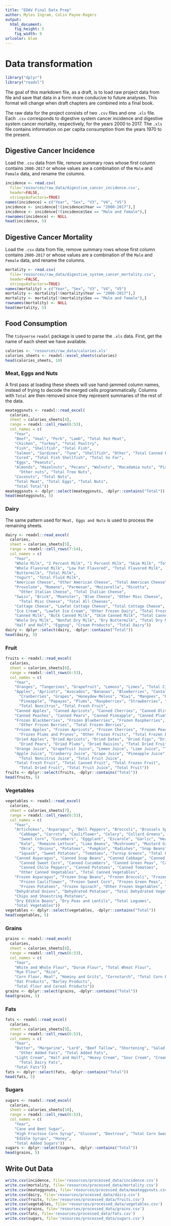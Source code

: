 ```yaml
---
title: "EDAV Final Data Prep"
author: Myles Ingram, Colin Payne-Rogers
output:
  html_document:
    fig_height: 5
    fig_width: 9
urlcolor: blue
---
```


# Data transformation

```r
library("dplyr")
library("readxl")
```

The goal of this markdown file, as a draft, is to load raw project data from file and save that data in a form more conducive to future analyses. This format will change when draft chapters are combined into a final book.

The raw data for the project consists of two `.csv` files and one `.xls` file. Each `.csv` corresponds to digestive system cancer incidence and digestive system cancer mortality, respectively, for the years 2000 to 2017. The `.xls` file contains information on per capita consumption from the years 1970 to the present.

## Digestive Cancer Incidence

Load the `.csv` data from file, remove summary rows whose first column contains `2000-2017` or whose values are a combination of the `Male` and `Female` data, and rename the columns.

```r
incidence <- read.csv(
  file='resources/raw_data/digestive_cancer_incidence.csv',
  header=FALSE,
  stringsAsFactors=TRUE)
names(incidence) = c("Year", "Sex", "V3", "V4", "V5")
incidence <- incidence[!(incidence$Year == "2000-2017"),]
incidence <- incidence[!(incidence$Sex == "Male and female"),]
rownames(incidence) <- NULL
head(incidence, 5)
```

## Digestive Cancer Mortality

Load the `.csv` data from file, remove summary rows whose first column contains `2000-2017` or whose values are a combination of the `Male` and `Female` data, and rename the columns.

```r
mortality <- read.csv(
  file='resources/raw_data/digestive_system_cancer_mortality.csv',
  header=FALSE,
  stringsAsFactors=TRUE)
names(mortality) = c("Year", "Sex", "V3", "V4", "V5")
mortality <- mortality[!(mortality$Year == "2000-2017"),]
mortality <- mortality[!(mortality$Sex == "Male and female"),]
rownames(mortality) <- NULL
head(mortality, 5)
```

## Food Consumption

The `tidyverse` `readxl` package is used to parse the `.xls` data. First, get the name of each sheet we have available.

```r
calories <- 'resources/raw_data/calories.xls'
calories_sheets <- readxl::excel_sheets(calories)
head(calories_sheets, 10)
```

### Meat, Eggs and Nuts

A first pass at loading these sheets will use hand-jammed column names, instead of trying to decode the merged cells programmatically. Columns with `Total` are then removed since they represent summaries of the rest of the data.

```r
meateggsnuts <- readxl::read_excel(
  calories,
  sheet = calories_sheets[4],
  range = readxl::cell_rows(6:53),
  col_names = c(
    "Year",
    "Beef", "Veal", "Pork", "Lamb", "Total Red Meat",
    "Chicken", "Turkey", "Total Poultry",
    "Fish", "Shellfish", "Total Fish",
    "Salmon", "Sardines", "Tune", "Shellfish", "Other", "Total Canned Fish",
    "Cured", "Total Fish Shellfish", "Total So Far",
    "Eggs", "Peanuts",
    "Almonds", "Hazelnuts", "Pecans", "Walnuts", "Macadamia nuts", "Pistachios",
      "Other nuts", "Total Tree Nuts",
    "Coconuts", "Total Nuts",
    "Total Meat", "Total Eggs", "Total Nuts",
    "Total Total"))
meateggsnuts <- dplyr::select(meateggsnuts, -dplyr::contains("Total"))
head(meateggsnuts, 5)
```

### Dairy

The same pattern used for `Meat, Eggs and Nuts` is used to process the remaining sheets.

```r
dairy <- readxl::read_excel(
  calories,
  sheet = calories_sheets[5],
  range = readxl::cell_rows(7:54),
  col_names = c(
    "Year",
    "Whole Milk", "2 Percent Milk", "1 Percent Milk", "Skim Milk", "Total Plain Milk",
    "Whole Flavored Milk", "Low Fat Flavored", "Total Flavored Milk",
    "Buttermilk", "Total Milk",
    "Yogurt", "Total Fluid Milk",
    "American Cheese", "Other American Cheese", "Total American Cheese",
    "Provolone", "Romano", "Parmesan", "Mozzarella", "Ricotta",
      "Other Italian Cheese", "Total Italian Cheese",
    "Swiss", "Brick", "Muenster", "Blue Cheese", "Other Misc Cheese",
      "Total Misc Cheese", "Total All Cheeses",
    "Cottage Cheese", "Lowfat Cottage Cheese", "Total Cottage Cheese",
    "Ice Cream", "Lowfat Ice Cream", "Other Frozen Dairy", "Total Frozen Dairy",
    "Canned Milk", "Bulk Canned Milk", "Skim Canned Milk", "Total Canned Milk",
    "Whole Dry Milk", "Nonfat Dry Milk", "Dry Buttermilk", "Total Dry Milk",
    "Half and Half", "Eggnog", "Cream Products", "Total Dairy"))
dairy <- dplyr::select(dairy, -dplyr::contains("Total"))
head(dairy, 5)
```

### Fruit

```r
fruits <- readxl::read_excel(
  calories,
  sheet = calories_sheets[6],
  range = readxl::cell_rows(6:53),
  col_names = c(
    "Year",
    "Oranges", "Tangerines", "Grapefruit", "Lemons", "Limes", "Total Citrus",
    "Apples", "Apricots", "Avocados", "Bananas", "Blueberries", "Cantaloupe", "Cherries",
      "Cranberries", "Grapes", "Honeydew Melons", "Kiwi", "Mangoes", "Peaches", "Pears",
      "Pineapple", "Papayas", "Plums", "Raspberries", "Strawberries", "Watermelon",
      "Total Noncitrus", "Total Fresh Fruit",
    "Canned Apples", "Canned Apricots", "Canned Cherries", "Canned Olives",
    "Canned Peaches", "Canned Pears", "Canned Pineapple", "Canned Plum", "Total Canned Fruit",
    "Frozen Blackberries", "Frozen Blueberries", "Frozen Raspberries", "Frozen Strawberries",
      "Other Frozen Berries", "Total Frozen Berries",
    "Frozen Apples", "Frozen Apricots", "Frozen Cherries", "Frozen Peaches",
      "Frozen Plums and Prunes", "Other Frozen Fruits", "Total Frozen Fruit",
    "Dried Apples", "Dried Apricots", "Dried Dates", "Dried Figs", "Dried Peaches",
      "Dried Pears", "Dried Plums", "Dried Raisins", "Total Dried Fruit",
    "Orange Juice", "Grapefruit Juice", "Lemon Juice", "Lime Juice", "Total Citrus Juice",
    "Apple Juice", "Cranberry Juice", "Grape Juice", "Pineapple Juice", "Prune Juice",
      "Total Noncitrus Juice", "Total Fruit Juice",
    "Total Fresh Fruit", "Total Canned Fruit", "Total Frozen Fruit",
      "Total Dried Fruit", "Total Fruit Juice", "Total Fruit"))
fruits <- dplyr::select(fruits, -dplyr::contains("Total"))
head(fruits, 5)
```

### Vegetables

```r
vegetables <- readxl::read_excel(
  calories,
  sheet = calories_sheets[7],
  range = readxl::cell_rows(6:53),
  col_names = c(
    "Year",
    "Artichokes", "Asparagus", "Bell Peppers", "Broccoli", "Brussels Sprouts",
      "Cabbage", "Carrots", "Cauliflower", "Celery", "Collard Greens",
      "Sweet Corn", "Cucumbers", "Eggplant", "Escarole", "Garlic", "Head Lettuce",
      "Kale", "Romaine Lettuce", "Lima Beans", "Mushrooms", "Mustard Greens",
      "Okra", "Onions", "Potatoes", "Pumpkin", "Radishes", "Snap Beans", "Spinach",
      "Squash", "Sweet Potatoes", "Tomatoes", "Turnip Greens", "Total Fresh Vegetables",
    "Canned Asparagus", "Canned Snap Beans", "Canned Cabbage", "Canned Carrots",
      "Canned Sweet Corn", "Canned Cucumbers", "Canned Green Peas", "Canned Mushrooms",
      "Canned Chile Peppers", "Canned Potatoes", "Canned Tomatoes",
      "Other Canned Vegetables", "Total Canned Vegetables",
    "Frozen Asparagus", "Frozen Snap Beans", "Frozen Broccoli", "Frozen Carrots",
      "Frozen Cauliflower", "Frozen Sweet Corn", "Frozen Green Peas", "Frozen Lima Beans",
      "Frozen Potatoes", "Frozen Spinach", "Other Frozen Vegetables", "Total Frozen Vegetables",
    "Dehydrated Onions", "Dehydrated Potatoes", "Total Dehydrated Vegetables",
    "Chips and Shoestring Potatoes",
    "Dry Edible Beans", "Dry Peas and Lentils", "Total Legumes",
    "Total Vegetables"))
vegetables <- dplyr::select(vegetables, -dplyr::contains("Total"))
head(vegetables, 5)
```

### Grains

```r
grains <- readxl::read_excel(
  calories,
  sheet = calories_sheets[8],
  range = readxl::cell_rows(6:53),
  col_names = c(
    "Year",
    "White and Whole Flour", "Durum Flour", "Total Wheat Flour",
    "Rye Flour", "Rice",
    "Corn Flour, Meal", "Hominy and Grits", "Cornstarch", "Total Corn Products",
    "Oat Products", "Barley Products",
    "Total Flour and Cereal Products"))
grains <- dplyr::select(grains, -dplyr::contains("Total"))
head(grains, 5)
```

### Fats

```r
fats <- readxl::read_excel(
  calories,
  sheet = calories_sheets[9],
  range = readxl::cell_rows(6:53),
  col_names = c(
    "Year",
    "Butter", "Margarine", "Lard", "Beef Tallow", "Shortening", "Salad and Cooking Oils",
      "Other Added Fats", "Total Added Fats",
    "Light Cream", "Half and Half", "Heavy Cream", "Sour Cream", "Cream Cheese", "Eggnog",
      "Total Dairy Fats",
    "Total Fats"))
fats <- dplyr::select(fats, -dplyr::contains("Total"))
head(fats, 5)
```

### Sugars

```r
sugars <- readxl::read_excel(
  calories,
  sheet = calories_sheets[10],
  range = readxl::cell_rows(6:53),
  col_names = c(
    "Year",
    "Cane and Beet Sugar",
    "High Fructose Corn Syrup", "Glucose", "Dextrose", "Total Corn Sweeteners",
    "Edible Syrups", "Honey",
    "Total Added Sugars"))
sugars <- dplyr::select(sugars, -dplyr::contains("Total"))
head(grains, 5)
```

## Write Out Data

```r
write.csv(incidence, file='resources/processed_data/incidence.csv')
write.csv(mortality, file='resources/processed_data/mortality.csv')
write.csv(meateggsnuts, file='resources/processed_data/meateggsnuts.csv')
write.csv(dairy, file='resources/processed_data/dairy.csv')
write.csv(fruits, file='resources/processed_data/fruits.csv')
write.csv(vegetables, file='resources/processed_data/vegetables.csv')
write.csv(grains, file='resources/processed_data/grains.csv')
write.csv(fats, file='resources/processed_data/fats.csv')
write.csv(sugars, file='resources/processed_data/sugars.csv')
```
